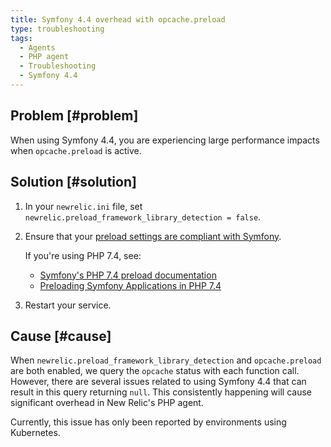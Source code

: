 ```yaml
---
title: Symfony 4.4 overhead with opcache.preload
type: troubleshooting
tags:
  - Agents
  - PHP agent
  - Troubleshooting
  - Symfony 4.4
---
```


## Problem [#problem]

When using Symfony 4.4, you are experiencing large performance impacts when `opcache.preload` is active.

## Solution [#solution]

1. In your `newrelic.ini` file, set `newrelic.preload_framework_library_detection = false`.

2. Ensure that your [preload settings are compliant with Symfony](https://symfony.com/doc/current/performance.html#use-the-opcache-class-preloading).

   <Callout variant="tip">
     If you're using PHP 7.4, see:

     * [Symfony's PHP 7.4 preload documentation](https://symfony.com/blog/new-in-symfony-4-4-preloading-symfony-applications-in-php-7-4)
     * [Preloading Symfony Applications in PHP 7.4](https://symfonycasts.com/screencast/symfony5-upgrade/preload)
   </Callout>

3. Restart your service.

## Cause [#cause]

When `newrelic.preload_framework_library_detection` and `opcache.preload` are both enabled, we query the `opcache` status with each function call. However, there are several issues related to using Symfony 4.4 that can result in this query returning `null`. This consistently happening will cause significant overhead in New Relic's PHP agent.

Currently, this issue has only been reported by environments using Kubernetes.
